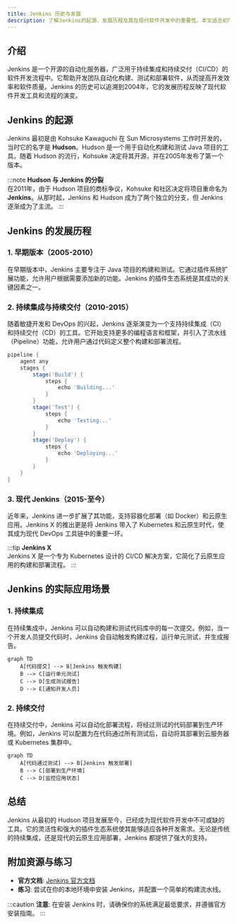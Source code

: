 ```yaml
---
title: Jenkins 历史与发展
description: 了解Jenkins的起源、发展历程及其在现代软件开发中的重要性。本文适合初学者，将带你从历史的角度认识Jenkins。
---
```


## 介绍

Jenkins 是一个开源的自动化服务器，广泛用于持续集成和持续交付（CI/CD）的软件开发流程中。它帮助开发团队自动化构建、测试和部署软件，从而提高开发效率和软件质量。Jenkins 的历史可以追溯到2004年，它的发展历程反映了现代软件开发工具和流程的演变。

## Jenkins 的起源

Jenkins 最初是由 Kohsuke Kawaguchi 在 Sun Microsystems 工作时开发的，当时它的名字是 **Hudson**。Hudson 是一个用于自动化构建和测试 Java 项目的工具。随着 Hudson 的流行，Kohsuke 决定将其开源，并在2005年发布了第一个版本。

:::note
**Hudson 与 Jenkins 的分裂**  
在2011年，由于 Hudson 项目的商标争议，Kohsuke 和社区决定将项目重命名为 **Jenkins**。从那时起，Jenkins 和 Hudson 成为了两个独立的分支，但 Jenkins 逐渐成为了主流。
:::

## Jenkins 的发展历程

### 1. 早期版本（2005-2010）

在早期版本中，Jenkins 主要专注于 Java 项目的构建和测试。它通过插件系统扩展功能，允许用户根据需要添加新的功能。Jenkins 的插件生态系统是其成功的关键因素之一。

### 2. 持续集成与持续交付（2010-2015）

随着敏捷开发和 DevOps 的兴起，Jenkins 逐渐演变为一个支持持续集成（CI）和持续交付（CD）的工具。它开始支持更多的编程语言和框架，并引入了流水线（Pipeline）功能，允许用户通过代码定义整个构建和部署流程。

```groovy
pipeline {
    agent any
    stages {
        stage('Build') {
            steps {
                echo 'Building...'
            }
        }
        stage('Test') {
            steps {
                echo 'Testing...'
            }
        }
        stage('Deploy') {
            steps {
                echo 'Deploying...'
            }
        }
    }
}
```

### 3. 现代 Jenkins（2015-至今）

近年来，Jenkins 进一步扩展了其功能，支持容器化部署（如 Docker）和云原生应用。Jenkins X 的推出更是将 Jenkins 带入了 Kubernetes 和云原生时代，使其成为现代 DevOps 工具链中的重要一环。

:::tip
**Jenkins X**  
Jenkins X 是一个专为 Kubernetes 设计的 CI/CD 解决方案，它简化了云原生应用的构建和部署流程。
:::

## Jenkins 的实际应用场景

### 1. 持续集成

在持续集成中，Jenkins 可以自动构建和测试代码库中的每一次提交。例如，当一个开发人员提交代码时，Jenkins 会自动触发构建过程，运行单元测试，并生成报告。

```mermaid
graph TD
    A[代码提交] --> B[Jenkins 触发构建]
    B --> C[运行单元测试]
    C --> D[生成测试报告]
    D --> E[通知开发人员]
```

### 2. 持续交付

在持续交付中，Jenkins 可以自动化部署流程，将经过测试的代码部署到生产环境。例如，Jenkins 可以配置为在代码通过所有测试后，自动将其部署到云服务器或 Kubernetes 集群中。

```mermaid
graph TD
    A[代码通过测试] --> B[Jenkins 触发部署]
    B --> C[部署到生产环境]
    C --> D[监控应用状态]
```

## 总结

Jenkins 从最初的 Hudson 项目发展至今，已经成为现代软件开发中不可或缺的工具。它的灵活性和强大的插件生态系统使其能够适应各种开发需求。无论是传统的持续集成，还是现代的云原生应用部署，Jenkins 都提供了强大的支持。

## 附加资源与练习

- **官方文档**: [Jenkins 官方文档](https://www.jenkins.io/doc/)
- **练习**: 尝试在你的本地环境中安装 Jenkins，并配置一个简单的构建流水线。

:::caution
**注意**: 在安装 Jenkins 时，请确保你的系统满足最低要求，并遵循官方安装指南。
:::
